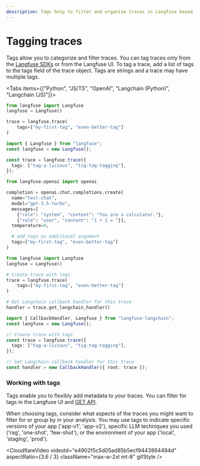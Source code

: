 ```yaml
---
description: Tags help to filter and organize traces in Langfuse based on use case, functions/apis used, environment and other criteria.
---
```


# Tagging traces


Tags allow you to categorize and filter traces. You can tag traces only from the [Langfuse SDKs](/docs/sdk) or from the Langfuse UI. To tag a trace, add a list of tags to the tags field of the trace object. Tags are strings and a trace may have multiple tags.

<Tabs items={["Python", "JS/TS", "OpenAI", "Langchain (Python)", "Langchain (JS)"]}>
<Tab>

```python
from langfuse import Langfuse
langfuse = Langfuse()

trace = langfuse.trace(
    tags=["my-first-tag", "even-better-tag"]
)
```

</Tab>

<Tab>

```typescript
import { Langfuse } from "langfuse";
const langfuse = new Langfuse();

const trace = langfuse.trace({
  tags: ["tag-a-licious", "tig-tag-tagging"],
});
```

</Tab>
<Tab>

```python
from langfuse.openai import openai

completion = openai.chat.completions.create(
  name="test-chat",
  model="gpt-3.5-turbo",
  messages=[
    {"role": "system", "content": "You are a calculator."},
    {"role": "user", "content": "1 + 1 = "}],
  temperature=0,

  # add tags as additional argument
  tags=["my-first-tag", "even-better-tag"]
)
```

</Tab>

<Tab>

```python
from langfuse import Langfuse
langfuse = Langfuse()

# Create trace with tags
trace = langfuse.trace(
    tags=["my-first-tag", "even-better-tag"]
)

# Get Langchain callback handler for this trace
handler = trace.get_langchain_handler()
```

</Tab>

<Tab>

```typescript
import { CallbackHandler, Langfuse } from "langfuse-langchain";
const langfuse = new Langfuse();

// Create trace with tags
const trace = langfuse.trace({
  tags: ["tag-a-licious", "tig-tag-tagging"],
});

// Get Langchain callback handler for this trace
const handler = new CallbackHandler({ root: trace });
```

</Tab>

</Tabs>

### Working with tags

Tags enable you to flexibly add metadata to your traces.
You can filter for tags in the Langfuse UI and [GET API](https://api.reference.langfuse.com/).

When choosing tags, consider what aspects of the traces you might want to filter for or group by in your analysis. You may use tags to indicate specific versions of your app ('app-v1', 'app-v2'), specific LLM techniques you used ('rag', 'one-shot', 'few-shot'), or the environment of your app ('local', 'staging', 'prod').

<CloudflareVideo
  videoId="e4902f5c5d05ad85b5ecf9443864494d"
  aspectRatio={3.6 / 3}
  className="max-w-2xl mt-8"
  gifStyle
/>
